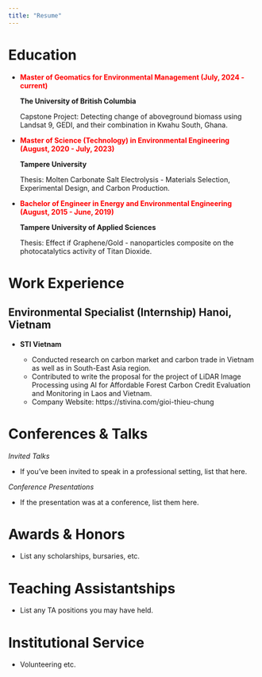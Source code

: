 ```yaml
---
title: "Resume"
---
```


# Education 

- <span style="color: red;"> **Master of Geomatics for Environmental Management (July, 2024 - current)**</span>
  
  **The University of British Columbia**
  
    Capstone Project: Detecting change of aboveground biomass using Landsat 9, GEDI, and their 
    combination in Kwahu South, Ghana.

- <span style="color: red;">**Master of Science (Technology) in Environmental Engineering (August, 2020 - July, 2023)**</span>
  
  **Tampere University**

    Thesis: Molten Carbonate Salt Electrolysis - Materials Selection, Experimental Design,
    and Carbon Production.

- <span style="color: red;">**Bachelor of Engineer in Energy and Environmental Engineering (August, 2015 - June, 2019)**</span>

  **Tampere University of Applied Sciences**
  
    Thesis: Effect if Graphene/Gold - nanoparticles composite on the photocatalytics 
    activity of Titan Dioxide.

# Work Experience
## Environmental Specialist (Internship)                      Hanoi, Vietnam
- **STI Vietnam **

    - Conducted research on carbon market and carbon trade in Vietnam as well as in   South-East Asia region.
    - Contributed to write the proposal for the project of LiDAR Image Processing using AI for Affordable Forest Carbon Credit Evaluation and Monitoring in Laos and Vietnam.
    - Company Website: https://stivina.com/gioi-thieu-chung





# Conferences & Talks

*Invited Talks*

-   If you've been invited to speak in a professional setting, list that here.

*Conference Presentations*

-   If the presentation was at a conference, list them here.

# Awards & Honors

-   List any scholarships, bursaries, etc.

# Teaching Assistantships

-   List any TA positions you may have held.

# Institutional Service

-   Volunteering etc.
